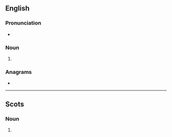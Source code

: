==English==

===Pronunciation===
* {{rhymes|aɪz|lang=en}}

===Noun===
{{head|en|noun plural form}}

# {{plural of|kye|lang=en}}

===Anagrams===
* {{anagrams|en|Keys|Skye|esky|keys|syke|yesk}}

----

==Scots==

===Noun===
{{head|sco|noun plural form}}

# {{lb|sco|South Scots}} {{plural of|kye|lang=sco}}